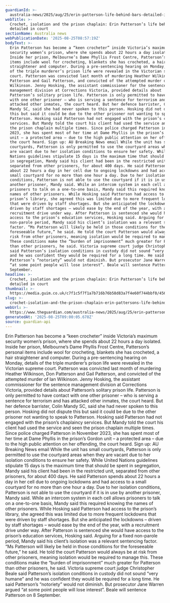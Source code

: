 ```yaml
---
guardianId: >-
  australia-news/2025/aug/25/erin-patterson-life-behind-bars-detailed-in-court-mushroom-murders
webTitle: >-
  Crochet, isolation and the prison chaplain: Erin Patterson’s life behind bars
  detailed in court 
sectionName: Australia news
webPublicationDate: '2025-08-25T08:57:19Z'
bodyText: >-
  Erin Patterson has become a “keen crocheter” inside Victoria’s maximum
  security women’s prison, where she spends about 22 hours a day isolated.
  Inside her prison, Melbourne’s Dame Phyllis Frost Centre, Patterson’s personal
  items include wool for crocheting, blankets she has crocheted, a hair
  straightener and computer. During a pre-sentencing hearing on Monday, details
  of the triple murderer’s prison life were revealed in the Victorian supreme
  court. Patterson was convicted last month of murdering Heather Wilkinson, Don
  Patterson and Gail Patterson, and convicted of the attempted murder of Ian
  Wilkinson. Jenny Hosking, the assistant commissioner for the sentence
  management division at Corrections Victoria, provided details about
  Patterson’s solitary prison life. Patterson is only permitted to have contact
  with one other prisoner – who is serving a sentence for terrorism and has
  attacked other inmates, the court heard. But her defence barrister, Colin
  Mandy SC, said she had never spoken to this person. Hosking did not dispute
  this but said it could be due to the other prisoner not wanting to speak to
  Patterson. Hosking said Patterson had not engaged with the prison’s chaplaincy
  services. But Mandy told the court his client had used the service and seen
  the prison chaplain multiple times. Since police charged Patterson in November
  2023, she has spent most of her time at Dame Phyllis in the prison’s Gordon
  unit – a protected area – due to the high public attention on her offending,
  the court heard. Sign up: AU Breaking News email While the unit has small
  courtyards, Patterson is only permitted to use the courtyard areas when they
  are vacant due to her isolation conditions to ensure her safety. While United
  Nations guidelines stipulate 15 days is the maximum time that should be spent
  in segregation, Mandy said his client had been in the restricted unit,
  separated from other prisoners, for about 400 days. He said Patterson spends
  about 22 hours a day in her cell due to ongoing lockdowns and had access to a
  small courtyard for no more than one hour a day. Due to her isolation
  conditions, Patterson is not able to use the courtyard if it is in use by
  another prisoner, Mandy said. While an intercom system in each cell allows
  prisoners to talk on a one-to-one basis, Mandy said this required knowing the
  names of other prisoners. While Hosking said Patterson had access to the
  prison’s library, she agreed this was limited due to more frequent lockdowns
  that were driven by staff shortages. But she anticipated the lockdowns –
  driven by staff shortages – would ease by the end of the year, with a
  recruitment drive under way. After Patterson is sentenced she would have
  access to the prison’s education services, Hosking said. Arguing for a fixed
  non-parole period, Mandy said his client’s isolation was a relevant sentencing
  factor. “Ms Patterson will likely be held in those conditions for the
  foreseeable future,” he said. He told the court Patterson would always be at
  risk from other prisoners, meaning isolation would be required to manage this.
  These conditions make the “burden of imprisonment” much greater for Patterson
  than other prisoners, he said. Victoria supreme court judge Christopher Beale
  said Patterson’s isolation conditions in custody did not sound “very humane”
  and he was confident they would be required for a long time. He said
  Patterson’s “notoriety” would not diminish. But prosecutor Jane Warren argued
  “at some point people will lose interest”. Beale will sentence Patterson on 8
  September.
headline: >-
  Crochet, isolation and the prison chaplain: Erin Patterson’s life behind bars
  detailed in court 
thumbnail: >-
  https://media.guim.co.uk/c7f1c5f7f1a7b716b76b58d83a7f4e60f744bbf0/456_189_1335_1068/500.jpg
slug: >-
  crochet-isolation-and-the-prison-chaplain-erin-pattersons-life-behind-bars-detailed-in-court
webUrl: >-
  https://www.theguardian.com/australia-news/2025/aug/25/erin-patterson-life-behind-bars-detailed-in-court-mushroom-murders
generatedAt: '2025-08-25T09:00:05.678Z'
source: guardian-api
---
```

Erin Patterson has become a “keen crocheter” inside Victoria’s maximum security women’s prison, where she spends about 22 hours a day isolated. Inside her prison, Melbourne’s Dame Phyllis Frost Centre, Patterson’s personal items include wool for crocheting, blankets she has crocheted, a hair straightener and computer. During a pre-sentencing hearing on Monday, details of the triple murderer’s prison life were revealed in the Victorian supreme court. Patterson was convicted last month of murdering Heather Wilkinson, Don Patterson and Gail Patterson, and convicted of the attempted murder of Ian Wilkinson. Jenny Hosking, the assistant commissioner for the sentence management division at Corrections Victoria, provided details about Patterson’s solitary prison life. Patterson is only permitted to have contact with one other prisoner – who is serving a sentence for terrorism and has attacked other inmates, the court heard. But her defence barrister, Colin Mandy SC, said she had never spoken to this person. Hosking did not dispute this but said it could be due to the other prisoner not wanting to speak to Patterson. Hosking said Patterson had not engaged with the prison’s chaplaincy services. But Mandy told the court his client had used the service and seen the prison chaplain multiple times. Since police charged Patterson in November 2023, she has spent most of her time at Dame Phyllis in the prison’s Gordon unit – a protected area – due to the high public attention on her offending, the court heard. Sign up: AU Breaking News email While the unit has small courtyards, Patterson is only permitted to use the courtyard areas when they are vacant due to her isolation conditions to ensure her safety. While United Nations guidelines stipulate 15 days is the maximum time that should be spent in segregation, Mandy said his client had been in the restricted unit, separated from other prisoners, for about 400 days. He said Patterson spends about 22 hours a day in her cell due to ongoing lockdowns and had access to a small courtyard for no more than one hour a day. Due to her isolation conditions, Patterson is not able to use the courtyard if it is in use by another prisoner, Mandy said. While an intercom system in each cell allows prisoners to talk on a one-to-one basis, Mandy said this required knowing the names of other prisoners. While Hosking said Patterson had access to the prison’s library, she agreed this was limited due to more frequent lockdowns that were driven by staff shortages. But she anticipated the lockdowns – driven by staff shortages – would ease by the end of the year, with a recruitment drive under way. After Patterson is sentenced she would have access to the prison’s education services, Hosking said. Arguing for a fixed non-parole period, Mandy said his client’s isolation was a relevant sentencing factor. “Ms Patterson will likely be held in those conditions for the foreseeable future,” he said. He told the court Patterson would always be at risk from other prisoners, meaning isolation would be required to manage this. These conditions make the “burden of imprisonment” much greater for Patterson than other prisoners, he said. Victoria supreme court judge Christopher Beale said Patterson’s isolation conditions in custody did not sound “very humane” and he was confident they would be required for a long time. He said Patterson’s “notoriety” would not diminish. But prosecutor Jane Warren argued “at some point people will lose interest”. Beale will sentence Patterson on 8 September.
